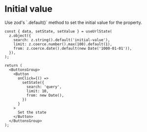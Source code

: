
# Initial value

<Callout>
  Use zod's `.default()` method to set the initial value for the property.
</Callout>

```tsx {3-5} copy
const { data, setState, setValue } = useUrlState(
  z.object({
    search: z.string().default('initial-value'),
    limit: z.coerce.number().max(100).default(1),
    from: z.coerce.date().default(new Date('1000-01-01')),
  }),
);

return (
  <ButtonsGroup>
    <Button
      onClick={() =>
        setState({
          search: 'query',
          limit: 10,
          from: new Date(),
        })
      }
    >
      Set the state
    </Button>
  </ButtonsGroup>
);
```

<InitialValue applyInitialValue={false} />
